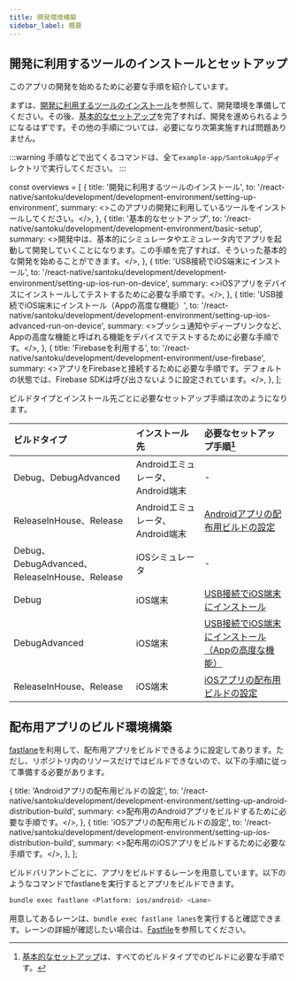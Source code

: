 ```yaml
---
title: 開発環境構築
sidebar_label: 概要
---
```


## 開発に利用するツールのインストールとセットアップ

このアプリの開発を始めるために必要な手順を紹介しています。

まずは、[開発に利用するツールのインストール](development-environment/00.setting-up-environment.mdx)を参照して、開発環境を準備してください。その後、[基本的なセットアップ](development-environment/01.basic-setup.mdx)を完了すれば、開発を進められるようになるはずです。その他の手順については、必要になり次第実施すれば問題ありません。

:::warning
手順などで出てくるコマンドは、全て`example-app/SantokuApp`ディレクトリで実行してください。
:::

<!-- textlint-disable ja-technical-writing/sentence-length,ja-technical-writing/max-comma,ja-spacing/ja-no-space-around-parentheses,jtf-style/3.3.かっこ類と隣接する文字の間のスペースの有無,ja-technical-writing/ja-no-mixed-period,ja-technical-writing/no-unmatched-pair -->

const overviews = [
  {
    title: '開発に利用するツールのインストール',
    to: '/react-native/santoku/development/development-environment/setting-up-environment',
    summary: <>このアプリの開発に利用しているツールをインストールしてください。</>,
  },
  {
    title: '基本的なセットアップ',
    to: '/react-native/santoku/development/development-environment/basic-setup',
    summary: <>開発中は、基本的にシミュレータやエミュレータ内でアプリを起動して開発していくことになります。この手順を完了すれば、そういった基本的な開発を始めることができます。</>,
  },
  {
    title: 'USB接続でiOS端末にインストール',
    to: '/react-native/santoku/development/development-environment/setting-up-ios-run-on-device',
    summary: <>iOSアプリをデバイスにインストールしてテストするために必要な手順です。</>,
  },
  {
    title: 'USB接続でiOS端末にインストール（Appの高度な機能）',
    to: '/react-native/santoku/development/development-environment/setting-up-ios-advanced-run-on-device',
    summary: <>プッシュ通知やディープリンクなど、Appの高度な機能と呼ばれる機能をデバイスでテストするために必要な手順です。</>,
  },
  {
    title: 'Firebaseを利用する',
    to: '/react-native/santoku/development/development-environment/use-firebase',
    summary: <>アプリをFirebaseと接続するために必要な手順です。デフォルトの状態では、Firebase SDKは呼び出さないように設定されています。</>,
  },
];

<PageList overviews={overviews} colSize={12} />

<!-- textlint-enable ja-technical-writing/sentence-length,ja-technical-writing/max-comma,ja-spacing/ja-no-space-around-parentheses,jtf-style/3.3.かっこ類と隣接する文字の間のスペースの有無,ja-technical-writing/ja-no-mixed-period,ja-technical-writing/no-unmatched-pair -->

ビルドタイプとインストール先ごとに必要なセットアップ手順は次のようになります。

| ビルドタイプ                                   | インストール先                  | 必要なセットアップ手順[^1]                                                                                          |
|:---------------------------------------------|:------------------------------|:----------------------------------------------------------------------------------------------------------------|
| Debug、DebugAdvanced                         | Androidエミュレータ、Android端末 | -                                                                                                                |
| ReleaseInHouse、Release                      | Androidエミュレータ、Android端末 | [Androidアプリの配布用ビルドの設定](development-environment/10.setting-up-android-distribution-build.mdx)               |
| Debug、DebugAdvanced、ReleaseInHouse、Release | iOSシミュレータ                 | -                                                                                                               |
| Debug                                        | iOS端末                        | [USB接続でiOS端末にインストール](development-environment/02.setting-up-ios-run-on-device.mdx)                          |
| DebugAdvanced                                | iOS端末                        | [USB接続でiOS端末にインストール（Appの高度な機能）](development-environment/03.setting-up-ios-advanced-run-on-device.mdx) |
| ReleaseInHouse、Release                      | iOS端末                        | [iOSアプリの配布用ビルドの設定](development-environment/11.setting-up-ios-distribution-build.mdx)                                                 |

[^1]: [基本的なセットアップ](#基本的なセットアップ)は、すべてのビルドタイプでのビルドに必要な手順です。

## 配布用アプリのビルド環境構築

[fastlane](https://docs.fastlane.tools/)を利用して、配布用アプリをビルドできるように設定してあります。ただし、リポジトリ内のリソースだけではビルドできないので、以下の手順に従って準備する必要があります。

<!-- textlint-disable ja-technical-writing/sentence-length,ja-technical-writing/max-comma,ja-spacing/ja-no-space-around-parentheses,jtf-style/3.3.かっこ類と隣接する文字の間のスペースの有無,ja-technical-writing/ja-no-mixed-period,ja-technical-writing/no-unmatched-pair -->

  {
    title: 'Androidアプリの配布用ビルドの設定',
    to: '/react-native/santoku/development/development-environment/setting-up-android-distribution-build',
    summary: <>配布用のAndroidアプリをビルドするために必要な手順です。</>,
  },
  {
    title: 'iOSアプリの配布用ビルドの設定',
    to: '/react-native/santoku/development/development-environment/setting-up-ios-distribution-build',
    summary: <>配布用のiOSアプリをビルドするために必要な手順です。</>,
  },
];

<PageList overviews={v} colSize={12} />

<!-- textlint-enable ja-technical-writing/sentence-length,ja-technical-writing/max-comma,ja-spacing/ja-no-space-around-parentheses,jtf-style/3.3.かっこ類と隣接する文字の間のスペースの有無,ja-technical-writing/ja-no-mixed-period,ja-technical-writing/no-unmatched-pair -->

ビルドバリアントごとに、アプリをビルドするレーンを用意しています。以下のようなコマンドでfastlaneを実行するとアプリをビルドできます。

```bash
bundle exec fastlane <Platform: ios/android> <Lane>
```

用意してあるレーンは、`bundle exec fastlane lanes`を実行すると確認できます。レーンの詳細が確認したい場合は、[Fastfile](https://github.com/{@inject:organization}/blob/master/example-app/SantokuApp/fastlane/Fastfile)を参照してください。
